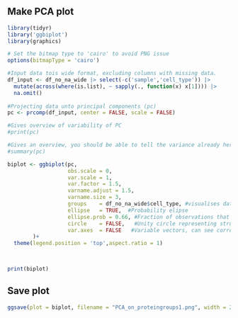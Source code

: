## Make PCA plot

```r
library(tidyr)
library('ggbiplot')
library(graphics)

# Set the bitmap type to 'cairo' to avoid PNG issue
options(bitmapType = 'cairo')

#Input data tois wide format, excluding columns with missing data.
df_input <- df_no_na_wide |> select(-c('sample','cell_type')) |> 
  mutate(across(where(is.list), ~ sapply(., function(x) x[1]))) |> 
  na.omit() 
  
#Projecting data unto principal components (pc)
pc <- prcomp(df_input, center = FALSE, scale = FALSE)

#Gives overview of variability of PC
#print(pc)

#Gives an overview, you should be able to tell the variance already here even without the plot.
#summary(pc)

biplot <- ggbiplot(pc,
                   obs.scale = 0,
                   var.scale = 1,
                   var.factor = 1.5,
                   varname.adjust = 1.5,
                   varname.size = 3,
                   groups    = df_no_na_wide$cell_type, #visualises datagroups
                   ellipse   = TRUE,  #Probability elipse
                   ellipse.prob = 0.66, #Fraction of observations that should be in ellipse
                   circle    = FALSE,   #Unity circle representing structure correlation in variables
                   var.axes  = FALSE   #Variable vectors, can see correlation from if they're grouped
        )+
  theme(legend.position = 'top',aspect.ratio = 1)
  


print(biplot)
```

## Save plot

```r
ggsave(plot = biplot, filename = "PCA_on_proteingroups1.png", width = 20, height = 10, units = "cm", path = here("results"))
```

